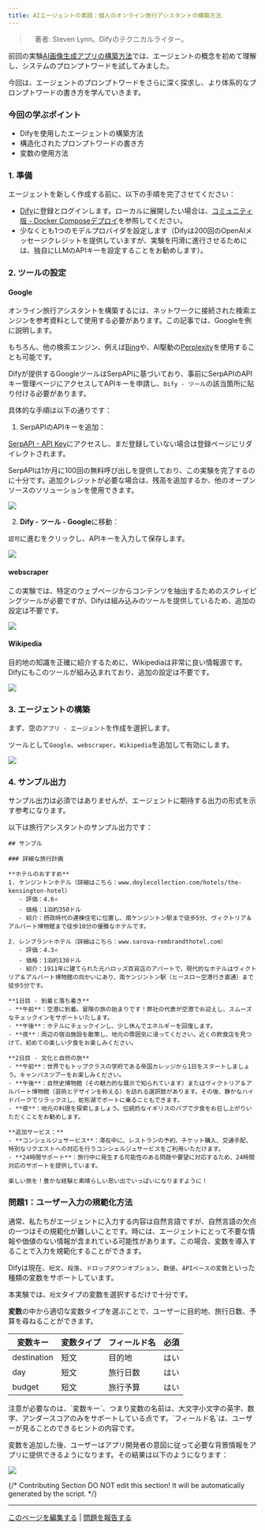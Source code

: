 ```yaml
---
title: AIエージェントの実践：個人のオンライン旅行アシスタントの構築方法
---
```



>　著者: Steven Lynn。Difyのテクニカルライター。

前回の実験[AI画像生成アプリの構築方法](/ja-jp/workshop/basic/build-ai-image-generation-app)では、エージェントの概念を初めて理解し、システムのプロンプトワードを試してみました。

今回は、エージェントのプロンプトワードをさらに深く探求し、より体系的なプロンプトワードの書き方を学んでいきます。

### 今回の学ぶポイント

* Difyを使用したエージェントの構築方法
* 構造化されたプロンプトワードの書き方
* 変数の使用方法

### 1. 準備

エージェントを新しく作成する前に、以下の手順を完了させてください：

* [Dify](https://dify.ai)に登録とログインします。ローカルに展開したい場合は、[コミュニティ版 - Docker Composeデプロイ](/ja-jp/getting-started/install-self-hosted/docker-compose)を参照してください。
* 少なくとも1つのモデルプロバイダを設定します（Difyは200回のOpenAIメッセージクレジットを提供していますが、実験を円滑に進行させるためには、独自にLLMのAPIキーを設定することをお勧めします）。

### 2. ツールの設定

#### Google

オンライン旅行アシスタントを構築するには、ネットワークに接続された検索エンジンを参考資料として使用する必要があります。この記事では、Googleを例に説明します。

もちろん、他の検索エンジン、例えば[Bing](/ja-jp/guides/model-configuration/load-balancing)や、AI駆動の[Perplexity](/ja-jp/guides/model-configuration/schema)を使用することも可能です。

Difyが提供するGoogleツールはSerpAPIに基づいており、事前にSerpAPIのAPIキー管理ページにアクセスしてAPIキーを申請し、`Dify - ツール`の該当箇所に貼り付ける必要があります。

具体的な手順は以下の通りです：

1. SerpAPIのAPIキーを追加：

[SerpAPI - API Key](https://serpapi.com/manage-api-key)にアクセスし、まだ登録していない場合は登録ページにリダイレクトされます。

SerpAPIは1か月に100回の無料呼び出しを提供しており、この実験を完了するのに十分です。追加クレジットが必要な場合は、残高を追加するか、他のオープンソースのソリューションを使用できます。

![](https://assets-docs.dify.ai/dify-enterprise-mintlify/jp/workshop/basic/cf8870ff01bfb944da7ddbd073e9cc41.png)

2. **Dify - ツール - Google**に移動：

`認可`に進むをクリックし、APIキーを入力して保存します。

![](https://assets-docs.dify.ai/dify-enterprise-mintlify/jp/workshop/basic/e9726a2e68cbe8f957f8394b5ca47049.png)

#### webscraper

この実験では、特定のウェブページからコンテンツを抽出するためのスクレイピングツールが必要ですが、Difyは組み込みのツールを提供しているため、追加の設定は不要です。

![](https://assets-docs.dify.ai/dify-enterprise-mintlify/jp/workshop/basic/516c649bc0d8f2d1c81ba8b5bb28638c.png)

#### Wikipedia

目的地の知識を正確に紹介するために、Wikipediaは非常に良い情報源です。Difyにもこのツールが組み込まれており、追加の設定は不要です。

![](https://assets-docs.dify.ai/dify-enterprise-mintlify/jp/workshop/basic/53ebce24e49543b83d6c5581525d4e30.png)

### 3. エージェントの構築

まず、空の`アプリ - エージェント`を作成を選択します。

ツールとして`Google`、`webscraper`、`Wikipedia`を追加して有効にします。

![](https://assets-docs.dify.ai/dify-enterprise-mintlify/jp/workshop/basic/6799204e6259ab41f22f85e285466c22.png)

### 4. **サンプル出力**

サンプル出力は必須ではありませんが、エージェントに期待する出力の形式を示す参考になります。

以下は旅行アシスタントのサンプル出力です：

```
## サンプル

### 詳細な旅行計画

**ホテルのおすすめ**
1. ケンジントンホテル（詳細はこちら：www.doylecollection.com/hotels/the-kensington-hotel）
   - 評価：4.6⭐
   - 価格：1泊約350ドル
   - 紹介：摂政時代の連棟住宅に位置し、南ケンジントン駅まで徒歩5分、ヴィクトリア＆アルバート博物館まで徒歩10分の優雅なホテルです。

2. レンブラントホテル（詳細はこちら：www.sarova-rembrandthotel.com）
   - 評価：4.3⭐
   - 価格：1泊約130ドル
   - 紹介：1911年に建てられた元ハロッズ百貨店のアパートで、現代的なホテルはヴィクトリア＆アルバート博物館の向かいにあり、南ケンジントン駅（ヒースロー空港行き直通）まで徒歩5分です。

**1日目 - 到着と落ち着き**
- **午前**：空港に到着。冒険の旅の始まりです！弊社の代表が空港でお迎えし、スムーズなチェックインをサポートいたします。
- **午後**：ホテルにチェックインし、少し休んでエネルギーを回復します。
- **夜**：周辺の宿泊施設を散策し、地元の雰囲気に浸ってください。近くの飲食店を見つけて、初めての楽しい夕食をお楽しみください。

**2日目 - 文化と自然の旅**
- **午前**：世界でもトップクラスの学府である帝国カレッジから1日をスタートしましょう。キャンパスツアーをお楽しみください。
- **午後**：自然史博物館（その魅力的な展示で知られています）またはヴィクトリア＆アルバート博物館（芸術とデザインを称える）を訪れる選択肢があります。その後、静かなハイドパークでリラックスし、蛇形湖でボートに乗ることもできます。
- **夜**：地元の料理を探索しましょう。伝統的なイギリスのパブで夕食をお召し上がりいただくことをお勧めします。

**追加サービス：**
- **コンシェルジュサービス**：滞在中に、レストランの予約、チケット購入、交通手配、特別なリクエストへの対応を行うコンシェルジュサービスをご利用いただけます。
- **24時間サポート**：旅行中に発生する可能性のある問題や要望に対応するため、24時間対応のサポートを提供しています。

楽しい旅を！豊かな経験と素晴らしい思い出でいっぱいになりますように！
```

### 問題1：ユーザー入力の規範化方法

通常、私たちがエージェントに入力する内容は自然言語ですが、自然言語の欠点の一つはその規範化が難しいことです。時には、エージェントにとって不要な情報や価値のない情報が含まれている可能性があります。この場合、変数を導入することで入力を規範化することができます。

Difyは現在、`短文`、`段落`、`ドロップダウンオプション`、`数値`、`APIベースの変数`といった種類の変数をサポートしています。

本実験では、`短文`タイプの変数を選択するだけで十分です。

**変数**の中から適切な変数タイプを選ぶことで、ユーザーに目的地、旅行日数、予算を尋ねることができます。

<table>
  <thead>
    <tr>
      <th>変数キー</th>
      <th>変数タイプ</th>
      <th>フィールド名</th>
      <th>必須</th>
    </tr>
  </thead>
  <tbody>
    <tr>
      <td>destination</td>
      <td>短文</td>
      <td>目的地</td>
      <td>はい</td>
    </tr>
    <tr>
      <td>day</td>
      <td>短文</td>
      <td>旅行日数</td>
      <td>はい</td>
    </tr>
    <tr>
      <td>budget</td>
      <td>短文</td>
      <td>旅行予算</td>
      <td>はい</td>
    </tr>
  </tbody>
</table>
注意が必要なのは、`変数キー`、つまり変数の名前は、大文字小文字の英字、数字、アンダースコアのみをサポートしている点です。`フィールド名`は、ユーザーが見ることのできるヒントの内容です。

変数を追加した後、ユーザーはアプリ開発者の意図に従って必要な背景情報をアプリに提供できるようになります。その結果は以下のようになります：

![](https://assets-docs.dify.ai/dify-enterprise-mintlify/jp/workshop/basic/927260e8e6198b98f3b9406f856c0240.png)

{/*
Contributing Section
DO NOT edit this section!
It will be automatically generated by the script.
*/}

---

[このページを編集する](https://github.com/langgenius/dify-docs/edit/main/ja-jp/workshop/basic/travel-assistant.mdx) | [問題を報告する](https://github.com/langgenius/dify-docs/issues/new?template=docs.yml)

